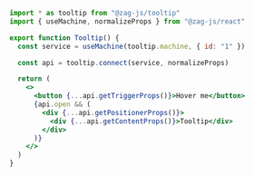 ```jsx
import * as tooltip from "@zag-js/tooltip"
import { useMachine, normalizeProps } from "@zag-js/react"

export function Tooltip() {
  const service = useMachine(tooltip.machine, { id: "1" })

  const api = tooltip.connect(service, normalizeProps)

  return (
    <>
      <button {...api.getTriggerProps()}>Hover me</button>
      {api.open && (
        <div {...api.getPositionerProps()}>
          <div {...api.getContentProps()}>Tooltip</div>
        </div>
      )}
    </>
  )
}
```
